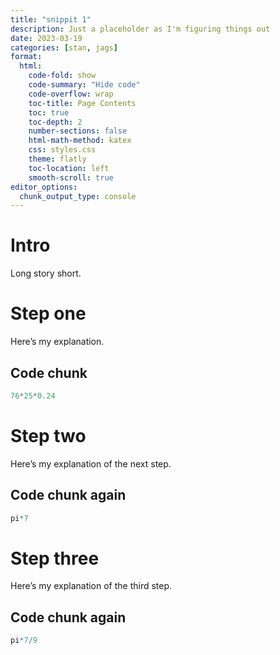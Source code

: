 ```yaml
---
title: "snippit 1"
description: Just a placeholder as I'm figuring things out
date: 2023-03-19
categories: [stan, jags]
format:
  html:
    code-fold: show
    code-summary: "Hide code"
    code-overflow: wrap
    toc-title: Page Contents
    toc: true
    toc-depth: 2
    number-sections: false
    html-math-method: katex
    css: styles.css
    theme: flatly
    toc-location: left
    smooth-scroll: true
editor_options: 
  chunk_output_type: console
---
```


# Intro

Long story short.

# Step one

Here's my explanation.

## Code chunk
```r
76*25*0.24
```


# Step two

Here's my explanation of the next step.

## Code chunk again
```r
pi*7
```

# Step three

Here's my explanation of the third step.

## Code chunk again
```r
pi*7/9
```

